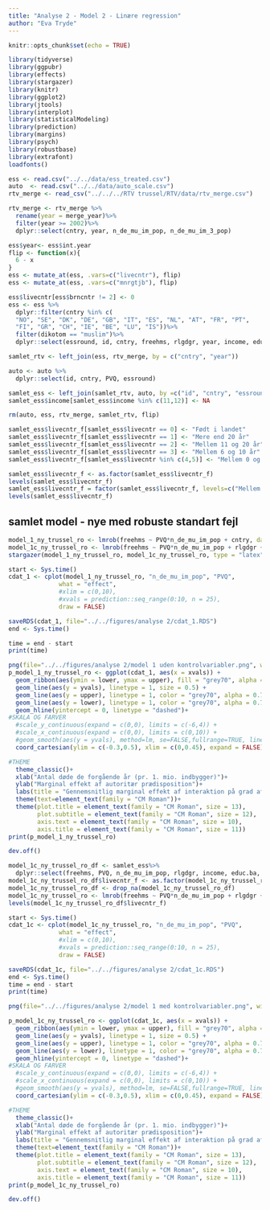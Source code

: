 ---
title: "Analyse 2 - Model 2 - Linære regression"
author: "Eva Tryde"
---
```{r setup, include=FALSE}
knitr::opts_chunk$set(echo = TRUE)
```

```{r, include=FALSE, message=FALSE}
library(tidyverse)
library(ggpubr)
library(effects)
library(stargazer)
library(knitr)
library(ggplot2) 
library(jtools)
library(interplot)
library(statisticalModeling)
library(prediction)
library(margins)
library(psych)
library(robustbase)
library(extrafont)
loadfonts()
```


```{r data, message=FALSE}
ess <- read.csv("../../data/ess_treated.csv")
auto  <- read.csv("../../data/auto_scale.csv")
rtv_merge <- read_csv("../../../RTV trussel/RTV/data/rtv_merge.csv")
```

```{r, message=FALSE}
rtv_merge <- rtv_merge %>%
  rename(year = merge_year)%>%
  filter(year >= 2002)%>%
  dplyr::select(cntry, year, n_de_mu_im_pop, n_de_mu_im_3_pop)

ess$year<- ess$int.year
flip <- function(x){
  6 - x
}
ess <- mutate_at(ess, .vars=c("livecntr"), flip)
ess <- mutate_at(ess, .vars=c("mnrgtjb"), flip)

ess$livecntr[ess$brncntr != 2] <- 0
ess <- ess %>%
  dplyr::filter(cntry %in% c(
  "NO", "SE", "DK", "DE", "GB", "IT", "ES", "NL", "AT", "FR", "PT",
  "FI", "GR", "CH", "IE", "BE", "LU", "IS"))%>%
  filter(dikotom == "muslim")%>%
  dplyr::select(essround, id, cntry, freehms, rlgdgr, year, income, educ.ba, female, age, livecntr)

samlet_rtv <- left_join(ess, rtv_merge, by = c("cntry", "year"))

auto <- auto %>%
  dplyr::select(id, cntry, PVQ, essround)

samlet_ess <- left_join(samlet_rtv, auto, by =c("id", "cntry", "essround"))
samlet_ess$income[samlet_ess$income %in% c(11,12)] <- NA
```


```{r}
rm(auto, ess, rtv_merge, samlet_rtv, flip)
```

```{r}
samlet_ess$livecntr_f[samlet_ess$livecntr == 0] <- "Født i landet"
samlet_ess$livecntr_f[samlet_ess$livecntr == 1] <- "Mere end 20 år"
samlet_ess$livecntr_f[samlet_ess$livecntr == 2] <- "Mellem 11 og 20 år"
samlet_ess$livecntr_f[samlet_ess$livecntr == 3] <- "Mellem 6 og 10 år"
samlet_ess$livecntr_f[samlet_ess$livecntr %in% c(4,5)] <- "Mellem 0 og 5 år"

samlet_ess$livecntr_f <- as.factor(samlet_ess$livecntr_f)
levels(samlet_ess$livecntr_f)
samlet_ess$livecntr_f = factor(samlet_ess$livecntr_f, levels=c("Mellem 0 og 5 år",  "Mellem 6 og 10 år", "Mellem 11 og 20 år", "Mere end 20 år", "Født i landet"))
levels(samlet_ess$livecntr_f)
```


## samlet model  - nye med robuste standart fejl
```{r}
model_1_ny_trussel_ro <- lmrob(freehms ~ PVQ*n_de_mu_im_pop + cntry, data = samlet_ess, control = lmrob.control(k.max = 500, fast.s.large.n = Inf))
model_1c_ny_trussel_ro <- lmrob(freehms ~ PVQ*n_de_mu_im_pop + rlgdgr + income + educ.ba + female + age + livecntr_f + cntry, data = samlet_ess, control = lmrob.control(k.max = 500,fast.s.large.n = Inf))
stargazer(model_1_ny_trussel_ro, model_1c_ny_trussel_ro, type = "latex", single.row = FALSE)
```



```{r}
start <- Sys.time()
cdat_1 <- cplot(model_1_ny_trussel_ro, "n_de_mu_im_pop", "PVQ",
              what = "effect", 
              #xlim = c(0,10), 
              #xvals = prediction::seq_range(0:10, n = 25),
              draw = FALSE)

saveRDS(cdat_1, file="../../figures/analyse 2/cdat_1.RDS")
end <- Sys.time()

time = end - start
print(time)
```


```{r}
png(file="../../figures/analyse 2/model 1 uden kontrolvariabler.png", width = 7.5, height = 4, units = "in", res=500)
p_model_1_ny_trussel_ro <- ggplot(cdat_1, aes(x = xvals)) +   
  geom_ribbon(aes(ymin = lower, ymax = upper), fill = "grey70", alpha = 0.75) +
  geom_line(aes(y = yvals), linetype = 1, size = 0.5) +
  geom_line(aes(y = upper), linetype = 1, color = "grey70", alpha = 0.75) +
  geom_line(aes(y = lower), linetype = 1, color = "grey70", alpha = 0.75) +
  geom_hline(yintercept = 0, linetype = "dashed")+
#SKALA OG FARVER  
  #scale_y_continuous(expand = c(0,0), limits = c(-6,4)) +
  #scale_x_continuous(expand = c(0,0), limits = c(0,10)) +
  #geom_smooth(aes(y = yvals), method=lm, se=FALSE,fullrange=TRUE, linetype = 1, size = 0.5, col="black")+
  coord_cartesian(ylim = c(-0.3,0.5), xlim = c(0,0.45), expand = FALSE)+

#THEME  
  theme_classic()+
  xlab("Antal døde de forgående år (pr. 1. mio. indbygger)")+
  ylab("Marginal effekt af autoritær prædisposition")+
  labs(title = "Gennemsnitlig marginal effekt af interaktion på grad af intolerance ift. homoseksuelle", subtitle = "Uden kontrolvariabler")+
  theme(text=element_text(family = "CM Roman"))+
  theme(plot.title = element_text(family = "CM Roman", size = 13),
        plot.subtitle = element_text(family = "CM Roman", size = 12),
        axis.text = element_text(family = "CM Roman", size = 10),
        axis.title = element_text(family = "CM Roman", size = 11))
print(p_model_1_ny_trussel_ro)

dev.off()

```

```{r}
model_1c_ny_trussel_ro_df <- samlet_ess%>%
  dplyr::select(freehms, PVQ, n_de_mu_im_pop, rlgdgr, income, educ.ba, female, age, livecntr_f, cntry)
model_1c_ny_trussel_ro_df$livecntr_f <- as.factor(model_1c_ny_trussel_ro_df$livecntr_f)
model_1c_ny_trussel_ro_df <- drop_na(model_1c_ny_trussel_ro_df)
model_1c_ny_trussel_ro <- lmrob(freehms ~ PVQ*n_de_mu_im_pop + rlgdgr + income + educ.ba + female + age + livecntr_f + cntry, data = samlet_ess, control = lmrob.control(k.max = 500,fast.s.large.n = Inf))
levels(model_1c_ny_trussel_ro_df$livecntr_f)
```



```{r}
start <- Sys.time()
cdat_1c <- cplot(model_1c_ny_trussel_ro, "n_de_mu_im_pop", "PVQ",
              what = "effect", 
              #xlim = c(0,10), 
              #xvals = prediction::seq_range(0:10, n = 25),
              draw = FALSE)

saveRDS(cdat_1c, file="../../figures/analyse 2/cdat_1c.RDS")
end <- Sys.time()
time = end - start
print(time)
```




```{r}
png(file="../../figures/analyse 2/model 1 med kontrolvariabler.png", width = 7.5, height = 4, units = "in", res=500)

p_model_1c_ny_trussel_ro <- ggplot(cdat_1c, aes(x = xvals)) +   
  geom_ribbon(aes(ymin = lower, ymax = upper), fill = "grey70", alpha = 0.75) +
  geom_line(aes(y = yvals), linetype = 1, size = 0.5) +
  geom_line(aes(y = upper), linetype = 1, color = "grey70", alpha = 0.75) +
  geom_line(aes(y = lower), linetype = 1, color = "grey70", alpha = 0.75) +
  geom_hline(yintercept = 0, linetype = "dashed")+
#SKALA OG FARVER  
  #scale_y_continuous(expand = c(0,0), limits = c(-6,4)) +
  #scale_x_continuous(expand = c(0,0), limits = c(0,10)) +
  #geom_smooth(aes(y = yvals), method=lm, se=FALSE,fullrange=TRUE, linetype = 1, size = 0.5, col="black")+
  coord_cartesian(ylim = c(-0.3,0.5), xlim = c(0,0.45), expand = FALSE)+

#THEME  
  theme_classic()+
  xlab("Antal døde de forgående år (pr. 1. mio. indbygger)")+
  ylab("Marginal effekt af autoritær prædisposition")+
  labs(title = "Gennemsnitlig marginal effekt af interaktion på grad af intolerance ift. homoseksuelle", subtitle = "Med kontrolvariabler")+
  theme(text=element_text(family = "CM Roman"))+
  theme(plot.title = element_text(family = "CM Roman", size = 13),
        plot.subtitle = element_text(family = "CM Roman", size = 12),
        axis.text = element_text(family = "CM Roman", size = 10),
        axis.title = element_text(family = "CM Roman", size = 11))
print(p_model_1c_ny_trussel_ro)

dev.off()

```

```{r}

```

